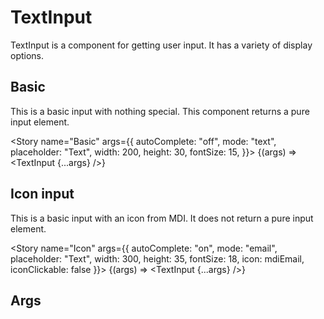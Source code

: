 
<Meta title="Components/Input/Text Input" component={TextInput} />

# TextInput

TextInput is a component for getting user input. It has a variety of display options.

## Basic

This is a basic input with nothing special. This component returns a pure input element.

<Story name="Basic" args={{
    autoComplete: "off",
    mode: "text",
    placeholder: "Text",
    width: 200,
    height: 30,
    fontSize: 15,
}}>
    {(args) => <TextInput {...args} />}
</Story>

## Icon input

This is a basic input with an icon from MDI. It does not return a pure input element.

<Story name="Icon" args={{
    autoComplete: "on",
    mode: "email",
    placeholder: "Text",
    width: 300,
    height: 35,
    fontSize: 18,
    icon: mdiEmail,
    iconClickable: false
}}>
    {(args) => <TextInput {...args} />}
</Story>

## Args

<ArgsTable of={TextInput} />
